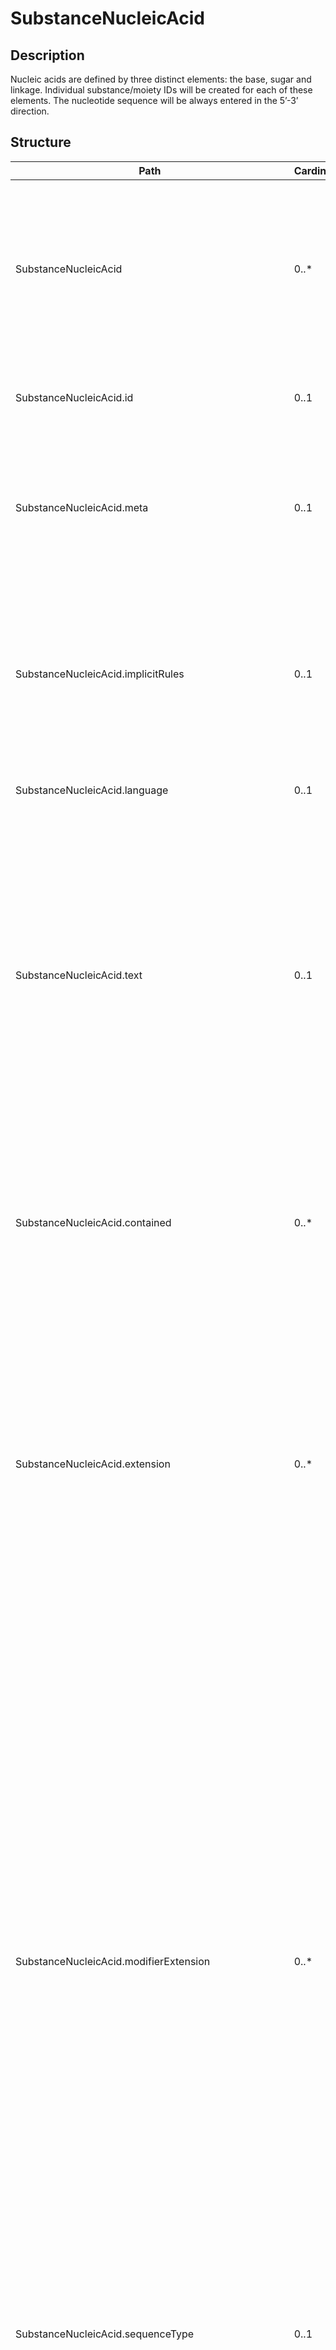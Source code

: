 # SubstanceNucleicAcid

## Description

Nucleic acids are defined by three distinct elements: the base, sugar and linkage. Individual substance/moiety IDs will be created for each of these elements. The nucleotide sequence will be always entered in the 5’-3’ direction.

## Structure

| Path                                                   | Cardinality | Type                                  | Description                                                                                                                                                                                                                                                                                                                                                                                                                                                                                                                                                                                                                                                                                                                                                                                                                                                   |
| ------------------------------------------------------ | ----------- | ------------------------------------- | ------------------------------------------------------------------------------------------------------------------------------------------------------------------------------------------------------------------------------------------------------------------------------------------------------------------------------------------------------------------------------------------------------------------------------------------------------------------------------------------------------------------------------------------------------------------------------------------------------------------------------------------------------------------------------------------------------------------------------------------------------------------------------------------------------------------------------------------------------------- |
| SubstanceNucleicAcid                                   | 0..\*       | SubstanceNucleicAcid                  | Nucleic acids are defined by three distinct elements: the base, sugar and linkage. Individual substance/moiety IDs will be created for each of these elements. The nucleotide sequence will be always entered in the 5’-3’ direction.                                                                                                                                                                                                                                                                                                                                                                                                                                                                                                                                                                                                                         |
| SubstanceNucleicAcid.id                                | 0..1        | http://hl7.org/fhirpath/System.String | The logical id of the resource, as used in the URL for the resource. Once assigned, this value never changes.                                                                                                                                                                                                                                                                                                                                                                                                                                                                                                                                                                                                                                                                                                                                                 |
| SubstanceNucleicAcid.meta                              | 0..1        | Meta                                  | The metadata about the resource. This is content that is maintained by the infrastructure. Changes to the content might not always be associated with version changes to the resource.                                                                                                                                                                                                                                                                                                                                                                                                                                                                                                                                                                                                                                                                        |
| SubstanceNucleicAcid.implicitRules                     | 0..1        | uri                                   | A reference to a set of rules that were followed when the resource was constructed, and which must be understood when processing the content. Often, this is a reference to an implementation guide that defines the special rules along with other profiles etc.                                                                                                                                                                                                                                                                                                                                                                                                                                                                                                                                                                                             |
| SubstanceNucleicAcid.language                          | 0..1        | code                                  | The base language in which the resource is written.                                                                                                                                                                                                                                                                                                                                                                                                                                                                                                                                                                                                                                                                                                                                                                                                           |
| SubstanceNucleicAcid.text                              | 0..1        | Narrative                             | A human-readable narrative that contains a summary of the resource and can be used to represent the content of the resource to a human. The narrative need not encode all the structured data, but is required to contain sufficient detail to make it "clinically safe" for a human to just read the narrative. Resource definitions may define what content should be represented in the narrative to ensure clinical safety.                                                                                                                                                                                                                                                                                                                                                                                                                               |
| SubstanceNucleicAcid.contained                         | 0..\*       | Resource                              | These resources do not have an independent existence apart from the resource that contains them - they cannot be identified independently, and nor can they have their own independent transaction scope.                                                                                                                                                                                                                                                                                                                                                                                                                                                                                                                                                                                                                                                     |
| SubstanceNucleicAcid.extension                         | 0..\*       | Extension                             | May be used to represent additional information that is not part of the basic definition of the resource. To make the use of extensions safe and manageable, there is a strict set of governance applied to the definition and use of extensions. Though any implementer can define an extension, there is a set of requirements that SHALL be met as part of the definition of the extension.                                                                                                                                                                                                                                                                                                                                                                                                                                                                |
| SubstanceNucleicAcid.modifierExtension                 | 0..\*       | Extension                             | May be used to represent additional information that is not part of the basic definition of the resource and that modifies the understanding of the element that contains it and/or the understanding of the containing element's descendants. Usually modifier elements provide negation or qualification. To make the use of extensions safe and manageable, there is a strict set of governance applied to the definition and use of extensions. Though any implementer is allowed to define an extension, there is a set of requirements that SHALL be met as part of the definition of the extension. Applications processing a resource are required to check for modifier extensions.Modifier extensions SHALL NOT change the meaning of any elements on Resource or DomainResource (including cannot change the meaning of modifierExtension itself). |
| SubstanceNucleicAcid.sequenceType                      | 0..1        | CodeableConcept                       | The type of the sequence shall be specified based on a controlled vocabulary.                                                                                                                                                                                                                                                                                                                                                                                                                                                                                                                                                                                                                                                                                                                                                                                 |
| SubstanceNucleicAcid.numberOfSubunits                  | 0..1        | integer                               | The number of linear sequences of nucleotides linked through phosphodiester bonds shall be described. Subunits would be strands of nucleic acids that are tightly associated typically through Watson-Crick base pairing. NOTE: If not specified in the reference source, the assumption is that there is 1 subunit.                                                                                                                                                                                                                                                                                                                                                                                                                                                                                                                                          |
| SubstanceNucleicAcid.areaOfHybridisation               | 0..1        | string                                | The area of hybridisation shall be described if applicable for double stranded RNA or DNA. The number associated with the subunit followed by the number associated to the residue shall be specified in increasing order. The underscore “” shall be used as separator as follows: “Subunitnumber Residue”.                                                                                                                                                                                                                                                                                                                                                                                                                                                                                                                                                  |
| SubstanceNucleicAcid.oligoNucleotideType               | 0..1        | CodeableConcept                       | (TBC).                                                                                                                                                                                                                                                                                                                                                                                                                                                                                                                                                                                                                                                                                                                                                                                                                                                        |
| SubstanceNucleicAcid.subunit                           | 0..\*       | BackboneElement                       | Subunits are listed in order of decreasing length; sequences of the same length will be ordered by molecular weight; subunits that have identical sequences will be repeated multiple times.                                                                                                                                                                                                                                                                                                                                                                                                                                                                                                                                                                                                                                                                  |
| SubstanceNucleicAcid.subunit.id                        | 0..1        | http://hl7.org/fhirpath/System.String | Unique id for the element within a resource (for internal references). This may be any string value that does not contain spaces.                                                                                                                                                                                                                                                                                                                                                                                                                                                                                                                                                                                                                                                                                                                             |
| SubstanceNucleicAcid.subunit.extension                 | 0..\*       | Extension                             | May be used to represent additional information that is not part of the basic definition of the element. To make the use of extensions safe and manageable, there is a strict set of governance applied to the definition and use of extensions. Though any implementer can define an extension, there is a set of requirements that SHALL be met as part of the definition of the extension.                                                                                                                                                                                                                                                                                                                                                                                                                                                                 |
| SubstanceNucleicAcid.subunit.modifierExtension         | 0..\*       | Extension                             | May be used to represent additional information that is not part of the basic definition of the element and that modifies the understanding of the element in which it is contained and/or the understanding of the containing element's descendants. Usually modifier elements provide negation or qualification. To make the use of extensions safe and manageable, there is a strict set of governance applied to the definition and use of extensions. Though any implementer can define an extension, there is a set of requirements that SHALL be met as part of the definition of the extension. Applications processing a resource are required to check for modifier extensions.Modifier extensions SHALL NOT change the meaning of any elements on Resource or DomainResource (including cannot change the meaning of modifierExtension itself).    |
| SubstanceNucleicAcid.subunit.subunit                   | 0..1        | integer                               | Index of linear sequences of nucleic acids in order of decreasing length. Sequences of the same length will be ordered by molecular weight. Subunits that have identical sequences will be repeated and have sequential subscripts.                                                                                                                                                                                                                                                                                                                                                                                                                                                                                                                                                                                                                           |
| SubstanceNucleicAcid.subunit.sequence                  | 0..1        | string                                | Actual nucleotide sequence notation from 5' to 3' end using standard single letter codes. In addition to the base sequence, sugar and type of phosphate or non-phosphate linkage should also be captured.                                                                                                                                                                                                                                                                                                                                                                                                                                                                                                                                                                                                                                                     |
| SubstanceNucleicAcid.subunit.length                    | 0..1        | integer                               | The length of the sequence shall be captured.                                                                                                                                                                                                                                                                                                                                                                                                                                                                                                                                                                                                                                                                                                                                                                                                                 |
| SubstanceNucleicAcid.subunit.sequenceAttachment        | 0..1        | Attachment                            | (TBC).                                                                                                                                                                                                                                                                                                                                                                                                                                                                                                                                                                                                                                                                                                                                                                                                                                                        |
| SubstanceNucleicAcid.subunit.fivePrime                 | 0..1        | CodeableConcept                       | The nucleotide present at the 5’ terminal shall be specified based on a controlled vocabulary. Since the sequence is represented from the 5' to the 3' end, the 5’ prime nucleotide is the letter at the first position in the sequence. A separate representation would be redundant.                                                                                                                                                                                                                                                                                                                                                                                                                                                                                                                                                                        |
| SubstanceNucleicAcid.subunit.threePrime                | 0..1        | CodeableConcept                       | The nucleotide present at the 3’ terminal shall be specified based on a controlled vocabulary. Since the sequence is represented from the 5' to the 3' end, the 5’ prime nucleotide is the letter at the last position in the sequence. A separate representation would be redundant.                                                                                                                                                                                                                                                                                                                                                                                                                                                                                                                                                                         |
| SubstanceNucleicAcid.subunit.linkage                   | 0..\*       | BackboneElement                       | The linkages between sugar residues will also be captured.                                                                                                                                                                                                                                                                                                                                                                                                                                                                                                                                                                                                                                                                                                                                                                                                    |
| SubstanceNucleicAcid.subunit.linkage.id                | 0..1        | http://hl7.org/fhirpath/System.String | Unique id for the element within a resource (for internal references). This may be any string value that does not contain spaces.                                                                                                                                                                                                                                                                                                                                                                                                                                                                                                                                                                                                                                                                                                                             |
| SubstanceNucleicAcid.subunit.linkage.extension         | 0..\*       | Extension                             | May be used to represent additional information that is not part of the basic definition of the element. To make the use of extensions safe and manageable, there is a strict set of governance applied to the definition and use of extensions. Though any implementer can define an extension, there is a set of requirements that SHALL be met as part of the definition of the extension.                                                                                                                                                                                                                                                                                                                                                                                                                                                                 |
| SubstanceNucleicAcid.subunit.linkage.modifierExtension | 0..\*       | Extension                             | May be used to represent additional information that is not part of the basic definition of the element and that modifies the understanding of the element in which it is contained and/or the understanding of the containing element's descendants. Usually modifier elements provide negation or qualification. To make the use of extensions safe and manageable, there is a strict set of governance applied to the definition and use of extensions. Though any implementer can define an extension, there is a set of requirements that SHALL be met as part of the definition of the extension. Applications processing a resource are required to check for modifier extensions.Modifier extensions SHALL NOT change the meaning of any elements on Resource or DomainResource (including cannot change the meaning of modifierExtension itself).    |
| SubstanceNucleicAcid.subunit.linkage.connectivity      | 0..1        | string                                | The entity that links the sugar residues together should also be captured for nearly all naturally occurring nucleic acid the linkage is a phosphate group. For many synthetic oligonucleotides phosphorothioate linkages are often seen. Linkage connectivity is assumed to be 3’-5’. If the linkage is either 3’-3’ or 5’-5’ this should be specified.                                                                                                                                                                                                                                                                                                                                                                                                                                                                                                      |
| SubstanceNucleicAcid.subunit.linkage.identifier        | 0..1        | Identifier                            | Each linkage will be registered as a fragment and have an ID.                                                                                                                                                                                                                                                                                                                                                                                                                                                                                                                                                                                                                                                                                                                                                                                                 |
| SubstanceNucleicAcid.subunit.linkage.name              | 0..1        | string                                | Each linkage will be registered as a fragment and have at least one name. A single name shall be assigned to each linkage.                                                                                                                                                                                                                                                                                                                                                                                                                                                                                                                                                                                                                                                                                                                                    |
| SubstanceNucleicAcid.subunit.linkage.residueSite       | 0..1        | string                                | Residues shall be captured as described in 5.3.6.8.3.                                                                                                                                                                                                                                                                                                                                                                                                                                                                                                                                                                                                                                                                                                                                                                                                         |
| SubstanceNucleicAcid.subunit.sugar                     | 0..\*       | BackboneElement                       | 5.3.6.8.1 Sugar ID (Mandatory).                                                                                                                                                                                                                                                                                                                                                                                                                                                                                                                                                                                                                                                                                                                                                                                                                               |
| SubstanceNucleicAcid.subunit.sugar.id                  | 0..1        | http://hl7.org/fhirpath/System.String | Unique id for the element within a resource (for internal references). This may be any string value that does not contain spaces.                                                                                                                                                                                                                                                                                                                                                                                                                                                                                                                                                                                                                                                                                                                             |
| SubstanceNucleicAcid.subunit.sugar.extension           | 0..\*       | Extension                             | May be used to represent additional information that is not part of the basic definition of the element. To make the use of extensions safe and manageable, there is a strict set of governance applied to the definition and use of extensions. Though any implementer can define an extension, there is a set of requirements that SHALL be met as part of the definition of the extension.                                                                                                                                                                                                                                                                                                                                                                                                                                                                 |
| SubstanceNucleicAcid.subunit.sugar.modifierExtension   | 0..\*       | Extension                             | May be used to represent additional information that is not part of the basic definition of the element and that modifies the understanding of the element in which it is contained and/or the understanding of the containing element's descendants. Usually modifier elements provide negation or qualification. To make the use of extensions safe and manageable, there is a strict set of governance applied to the definition and use of extensions. Though any implementer can define an extension, there is a set of requirements that SHALL be met as part of the definition of the extension. Applications processing a resource are required to check for modifier extensions.Modifier extensions SHALL NOT change the meaning of any elements on Resource or DomainResource (including cannot change the meaning of modifierExtension itself).    |
| SubstanceNucleicAcid.subunit.sugar.identifier          | 0..1        | Identifier                            | The Substance ID of the sugar or sugar-like component that make up the nucleotide.                                                                                                                                                                                                                                                                                                                                                                                                                                                                                                                                                                                                                                                                                                                                                                            |
| SubstanceNucleicAcid.subunit.sugar.name                | 0..1        | string                                | The name of the sugar or sugar-like component that make up the nucleotide.                                                                                                                                                                                                                                                                                                                                                                                                                                                                                                                                                                                                                                                                                                                                                                                    |
| SubstanceNucleicAcid.subunit.sugar.residueSite         | 0..1        | string                                | The residues that contain a given sugar will be captured. The order of given residues will be captured in the 5‘-3‘direction consistent with the base sequences listed above.                                                                                                                                                                                                                                                                                                                                                                                                                                                                                                                                                                                                                                                                                 |

## Search Parameters

| Name                    | Type   | Description                                                               | Expression                                                                        |
| ----------------------- | ------ | ------------------------------------------------------------------------- | --------------------------------------------------------------------------------- |
| \_text                  | string | Search on the narrative of the resource                                   |
| \_content               | string | Search on the entire content of the resource                              |
| \_id                    | token  | Logical id of this artifact                                               | Resource.id                                                                       |
| \_lastUpdated           | date   | When the resource version last changed                                    | Resource.meta.lastUpdated                                                         |
| \_profile               | uri    | Profiles this resource claims to conform to                               | Resource.meta.profile                                                             |
| \_query                 | token  | A custom search profile that describes a specific defined query operation |
| \_security              | token  | Security Labels applied to this resource                                  | Resource.meta.security                                                            |
| \_source                | uri    | Identifies where the resource comes from                                  | Resource.meta.source                                                              |
| \_tag                   | token  | Tags applied to this resource                                             | Resource.meta.tag                                                                 |
| \_iguhealth-version-seq | number | The version sequence of the resource                                      | Resource.meta.extension.where(url='https://iguhealth.app/version-sequence').value |
| \_iguhealth-author      | token  | The author of the resource                                                | Resource.meta.extension.where(url='https://iguhealth.app/author').value           |

